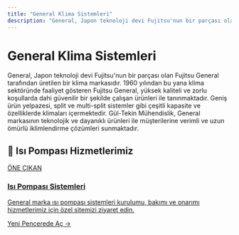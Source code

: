 ```yaml
---
title: "General Klima Sistemleri"
description: "General, Japon teknoloji devi Fujitsu'nun bir parçası olan Fujitsu General tarafından üretilen bir klima markasıdır. 1960 yılından bu yana klima sektöründe f..."
---
```


# General Klima Sistemleri

General, Japon teknoloji devi Fujitsu'nun bir parçası olan Fujitsu General tarafından üretilen bir klima markasıdır. 1960 yılından bu yana klima sektöründe faaliyet gösteren Fujitsu General, yüksek kaliteli ve zorlu koşullarda dahi güvenilir bir şekilde çalışan ürünleri ile tanınmaktadır. Geniş ürün yelpazesi, split ve multi-split sistemler gibi çeşitli kapasite ve özelliklerde klimaları içermektedir. Gül-Tekin Mühendislik, General markasının teknolojik ve dayanıklı ürünleri ile müşterilerine verimli ve uzun ömürlü iklimlendirme çözümleri sunmaktadır.

## 🌟 Isı Pompası Hizmetlerimiz

<a href="https://isi-pompasi.gul-tekinmuhendislik.com/" target="_blank" rel="noopener noreferrer" class="link-card featured">
  <div class="link-card-content">
    <span class="badge">ÖNE ÇIKAN</span>
    <h3>Isı Pompası Sistemleri</h3>
    <p>General marka ısı pompası sistemleri kurulumu, bakımı ve onarımı hizmetlerimiz için özel sitemizi ziyaret edin.</p>
    <span class="link-card-cta">Yeni Pencerede Aç →</span>
  </div>
</a>